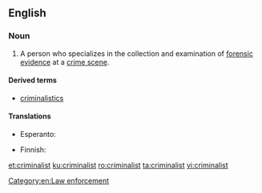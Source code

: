 ==English==

===Noun===
{{en-noun}}

# {{context|US|lang=en}} A person who specializes in the collection and examination of [[forensic]] [[evidence]] at a [[crime scene]].

====Derived terms====
* [[criminalistics]]

====Translations====
{{trans-top|specialist in the examination of forensic evidence at a crime scene}}
* Esperanto: {{t|eo|kriminalisto}}
{{trans-mid}}
* Finnish: {{t|fi|rikostutkija}}
{{trans-bottom}}

[[Category:en:Law enforcement]]

[[et:criminalist]]
[[ku:criminalist]]
[[ro:criminalist]]
[[ta:criminalist]]
[[vi:criminalist]]
